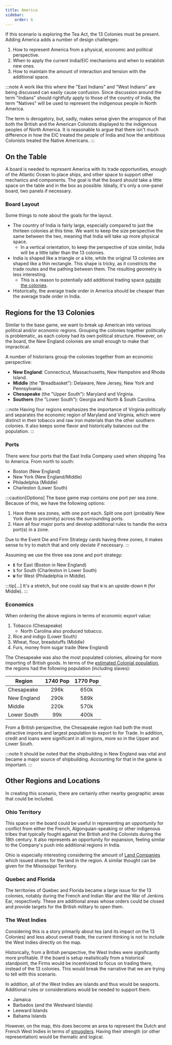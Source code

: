 ```yaml
---
title: America
sidebar:
    order: 6
---
```


If this scenario is exploring the Tea Act, the 13 Colonies must be present. Adding America adds a number of design challenges:

1. How to represent America from a physical, economic and political perspective.
2. When to apply the current India/EIC mechanisms and when to establish new ones.
3. How to maintain the amount of interaction and tension with the additional space.

:::note
A work like this where the "East Indians" and "West Indians" are being discussed can easily cause confusion. Since discussion around the term "Indians" should rightfully apply to those of the country of India, the term "Natives" will be used to represent the indigenous people in North America.

The term is derogatory, but, sadly, makes sense given the arrogance of that both the British and the American Colonists displayed to the indigenous peoples of North America. It is reasonable to argue that there isn't much difference in how the EIC treated the people of India and how the ambitious Colonists treated the Native Americans.
:::

## On the Table

A board is needed to represent America with its trade opportunities, enough of the Atlantic Ocean to place ships, and other space to support other mechanics and components. The goal is that the board should take a little space on the table and in the box as possible. Ideally, it's only a one-panel board, two panels if necessary.

### Board Layout

Some things to note about the goals for the layout.
- The country of India is fairly large, especially compared to just the thirteen colonies at this time. We want to keep the size perspective the same between the two, meaning that India will take up more physical space.
   - In a vertical orientation, to keep the perspective of size similar, India will be a little taller than the 13 colonies.
- India is shaped like a triangle or a kite, while the original 13 colonies are shaped like a thin rectangle. This shape is tricky, as it constricts the trade routes and the pathing between them. The resulting geometry is less interesting.
    - This is a reason to potentially add additional trading space [outside the colonies](#other-regions-and-locations).
- Historically, the average trade order in America should be cheaper than the average trade order in India.

## Regions for the 13 Colonies

Similar to the base game, we want to break up American into various political and/or economic regions. Grouping the colonies together politically is problematic, as each colony had its own political structure. However, on the board, the New England colonies are small enough to make that impractical. 

A number of historians group the colonies together from an economic perspective:
* __New England__: Connecticut, Massachusetts, New Hampshire and Rhode Island.
* __Middle__ (the "Breadbasket"): Delaware, New Jersey, New York and Pennsylvania.
* __Chesapeake__ (the "Upper South"): Maryland and Virginia.
* __Southern__ (the "Lower South"): Georgia and North & South Carolina.

:::note
Having four regions emphasizes the importance of Virginia politically and separates the economic region of Maryland and Virginia, which were distinct in their tobacco and raw iron materials than the other southern colonies. It also keeps some flavor and historically balances out the population.
:::

### Ports

There were four ports that the East India Company used when shipping Tea to America. From north to south:
- Boston (New England)
- New York (New England/Middle)
- Philadelphia (Middle)
- Charleston (Lower South)

:::caution[Options]
The base game map contains one port per sea zone. Because of this, we have the following options:
1. Have three sea zones, with one port each. Split one port (probably New York due to proximity) across the surrounding ports.
2. Have all four major ports and develop additional rules to handle the extra port(s) in a zone.

Due to the Event Die and Firm Strategy cards having three zones, it makes sense to try to match that and only deviate if necessary.
:::

Assuming we use the three sea zone and port strategy:
- **`E`** for East (Boston in New England)
- **`S`** for South (Charleston in Lower South)
- **`W`** for West (Philadelphia in Middle).

:::tip[...]
It's a stretch, but one could say that `W` is an upside-down `M` (for Middle).
:::

### Economics

When ordering the above regions in terms of economic export value:
1. Tobacco (Chesapeake)
    - North Carolina also produced tobacco.
2. Rice and indigo (Lower South)
3. Wheat, flour, breadstuffs (Middle)
4. Furs, money from sugar trade (New England)

The Chesapeake was also the most populated colonies, allowing for more importing of British goods. In terms of the [estimated Colonial population](https://www2.census.gov/library/publications/1909/decennial/century-populaton-growth-part02.pdf), the regions had the following population (including slaves):

|   Region    | 1740 Pop | 1770 Pop |
|-------------|:--------:|:--------:|
| Chesapeake  | 296k | 650k |
| New England | 290k | 589k |
| Middle      | 220k | 570k |
| Lower South |  99k | 400k |

From a British perspective, the Chesapeake region had both the most attractive imports and largest population to export to for Trade. In addition, credit and loans were significant in all regions, more so in the Upper and Lower South.

:::note
It should be noted that the shipbuilding in New England was vital and became a major source of shipbuilding. Accounting for that in the game is important. 
:::

## Other Regions and Locations

In creating this scenario, there are certainly other nearby geographic areas that could be included.

### Ohio Territory

This space on the board could be useful in representing an opportunity for conflict from either the French, Algonquian-speaking or other indigenous tribes that typically fought against the British and the Colonists during the 18th century. It also represents an opportunity for expansion, feeling similar to the Company's push into additional regions in India.

Ohio is especially interesting considering the amount of [Land Companies](../economy#land-companies) which issued shares for the land in the region. A similar thought can be given for the Mississippi Territory.

### Quebec and Florida

The territories of Quebec and Florida became a large issue for the 13 colonies, notably during the French and Indian War and the War of Jenkins Ear, respectively. These are additional areas whose orders could be closed and provide targets for the British military to open them.

### The West Indies

Considering this is a story primarily about tea (and its impact on the 13 Colonies) and less about overall trade, the current thinking is not to include the West Indies directly on the map.

Historically, from a British perspective, the West Indies were significantly more profitable. If the board is setup realisitically from a historical standpoint, the Firms would be incentivized to focus on trading there, instead of the 13 colonies. This would break the narrative that we are trying to tell with this scenario.

In addition, all of the West Indies are islands and thus would be seaports. Additional rules or considerations would be needed to support them.
- Jamaica
- Barbados (and the Westward Islands)
- Leeward Islands
- Bahama Islands

However, on the map, this does become an area to represent the Dutch and French West Indies in terms of [smugglers](../tension#smugglers-and-colonial-merchants). Having their strength (or other representation) would be thematic and logical.
